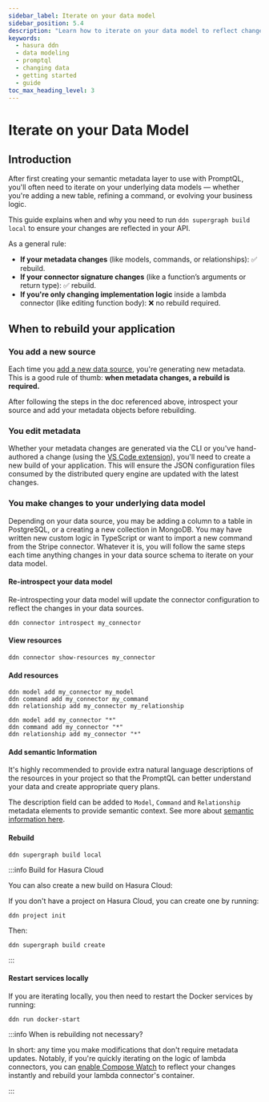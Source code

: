 ```yaml
---
sidebar_label: Iterate on your data model
sidebar_position: 5.4
description: "Learn how to iterate on your data model to reflect changes in the underlying data sources."
keywords:
  - hasura ddn
  - data modeling
  - promptql
  - changing data
  - getting started
  - guide
toc_max_heading_level: 3
---
```


# Iterate on your Data Model

## Introduction

After first creating your semantic metadata layer to use with PromptQL, you'll often need to iterate on your underlying
data models — whether you're adding a new table, refining a command, or evolving your business logic.

This guide explains when and why you need to run `ddn supergraph build local` to ensure your changes are reflected in
your API.

As a general rule:

- **If your metadata changes** (like models, commands, or relationships): ✅ rebuild.
- **If your connector signature changes** (like a function’s arguments or return type): ✅ rebuild.
- **If you're only changing implementation logic** inside a lambda connector (like editing function body): ❌ no rebuild
  required.

## When to rebuild your application

### You add a new source

Each time you [add a new data source](/data-sources/connect-to-a-source.mdx), you're generating new metadata. This is a
good rule of thumb: **when metadata changes, a rebuild is required.**

After following the steps in the doc referenced above, introspect your source and add your metadata objects before
rebuilding.

### You edit metadata

Whether your metadata changes are generated via the CLI or you've hand-authored a change (using the
[VS Code extension](https://marketplace.visualstudio.com/items?itemName=HasuraHQ.hasura)), you'll need to create a new
build of your application. This will ensure the JSON configuration files consumed by the distributed query engine are
updated with the latest changes.

### You make changes to your underlying data model

Depending on your data source, you may be adding a column to a table in PostgreSQL, or a creating a new collection in
MongoDB. You may have written new custom logic in TypeScript or want to import a new command from the Stripe connector.
Whatever it is, you will follow the same steps each time anything changes in your data source schema to iterate on your
data model.

#### Re-introspect your data model

Re-introspecting your data model will update the connector configuration to reflect the changes in your data sources.

```ddn
ddn connector introspect my_connector
```

#### View resources

```ddn title="You can then view the resources that have been discovered by running:"
ddn connector show-resources my_connector
```

#### Add resources

```ddn title="And add precisely the resources you need running any of the following commands with real values:"
ddn model add my_connector my_model
ddn command add my_connector my_command
ddn relationship add my_connector my_relationship
```

```ddn title="Or if you want to add all resources:"
ddn model add my_connector "*"
ddn command add my_connector "*"
ddn relationship add my_connector "*"
```

#### Add semantic Information

It's highly recommended to provide extra natural language descriptions of the resources in your project so that the
PromptQL can better understand your data and create appropriate query plans.

The description field can be added to `Model`, `Command` and `Relationship` metadata elements to provide semantic
context. See more about [semantic information here](/metadata/guides/semantic-information.mdx).

#### Rebuild

```ddn title="You can then create a new build:"
ddn supergraph build local
```

:::info Build for Hasura Cloud

You can also create a new build on Hasura Cloud:

If you don't have a project on Hasura Cloud, you can create one by running:

```ddn
ddn project init
```

Then:

```ddn
ddn supergraph build create
```

:::

#### Restart services locally

If you are iterating locally, you then need to restart the Docker services by running:

```ddn
ddn run docker-start
```

:::info When is rebuilding not necessary?

In short: any time you make modifications that don't require metadata updates. Notably, if you're quickly iterating on
the logic of lambda connectors, you can [enable Compose Watch](/business-logic/dev-mode.mdx) to reflect your changes
instantly and rebuild your lambda connector's container.

:::
